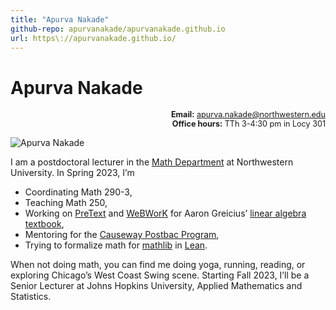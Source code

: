 ```yaml
---
title: "Apurva Nakade"
github-repo: apurvanakade/apurvanakade.github.io
url: https\://apurvanakade.github.io/
---
```


# Apurva Nakade

<div style="text-align:right; font-size: 90%;">

**Email:** [apurva.nakade@northwestern.edu](mailto:apurva.nakade@northwestern.edu) <br/>
**Office hours:** TTh 3-4:30 pm in Locy 301 

</div>

![](images/me0.jpg "Apurva Nakade")

I am a postdoctoral lecturer in the [Math Department](https://www.math.northwestern.edu/) at Northwestern University. 
In Spring 2023, I'm

- Coordinating Math 290-3,
- Teaching Math 250,
- Working on [PreText](https://pretextbook.org/) and [WeBWorK](https://webwork.maa.org/) for Aaron Greicius' [linear algebra textbook](http://linear-algebra.northwestern.pub/frontmatter-1.html),
- Mentoring for the [Causeway Postbac Program](https://sites.northwestern.edu/causeway/),
- Trying to formalize math for [mathlib](https://github.com/leanprover-community/mathlib) in [Lean](https://leanprover.github.io/).

When not doing math, you can find me doing yoga, running, reading, or exploring Chicago's West Coast Swing scene. Starting Fall 2023, I'll be a Senior Lecturer at Johns Hopkins University, Applied Mathematics and Statistics.